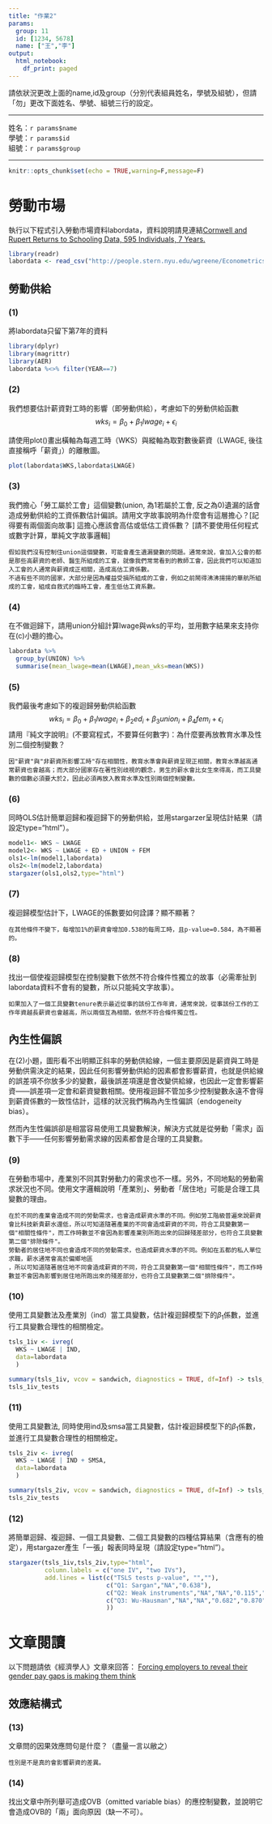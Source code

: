 ---
title: "作業2"
params:
  group: 11
  id: [1234, 5678]
  name: ["王","李"]
output:
  html_notebook:
    df_print: paged
---
請依狀況更改上面的name,id及group（分別代表組員姓名，學號及組號），但請「勿」更改下面姓名、學號、組號三行的設定。  

***

姓名：`r params$name`  
學號：`r params$id`  
組號：`r params$group`  

***

```{r setup, include=FALSE}
knitr::opts_chunk$set(echo = TRUE,warning=F,message=F)
```

# 勞動市場

執行以下程式引入勞動市場資料labordata，資料說明請見連結[Cornwell and Rupert Returns to Schooling Data, 595 Individuals, 7 Years.](http://people.stern.nyu.edu/wgreene/Econometrics/PanelDataSets.htm)

```{r}
library(readr)
labordata <- read_csv("http://people.stern.nyu.edu/wgreene/Econometrics/cornwell&rupert.csv")
```

## 勞動供給

### (1)
將labordata只留下第7年的資料

```{r}
library(dplyr)
library(magrittr)
library(AER)
labordata %<>% filter(YEAR==7)
```

### (2) 
我們想要估計薪資對工時的影響（即勞動供給），考慮如下的勞動供給函數
$$wks_{i}=\beta_0+\beta_1 lwage_{i}+\epsilon_i$$

請使用plot()畫出橫軸為每週工時（WKS）與縱軸為取對數後薪資（LWAGE, 後往直接稱呼「薪資」）的離散圖。
```{r}
plot(labordata$WKS,labordata$LWAGE)
```

### (3)
我們擔心「勞工屬於工會」這個變數(union, 為1若屬於工會, 反之為0)遺漏的話會造成勞動供給的工資係數估計偏誤。請用文字故事說明為什麼會有這層擔心？[記得要有兩個面向故事] 這擔心應該會高估或低估工資係數？
[請不要使用任何程式或數字計算，單純文字故事邏輯]

```
假如我們沒有控制住union這個變數，可能會產生遺漏變數的問題。通常來說，會加入公會的都是那些高薪資的老師、醫生所組成的工會，就像我們常常看到的教師工會，因此我們可以知道加入工會的人通常與薪資成正相關，造成高估工資係數。
不過有些不同的國家，大部分是因為權益受損所組成的工會，例如之前鬧得沸沸揚揚的華航所組成的工會，組成自救式的臨時工會，產生低估工資系數。
```

### (4)
在不做迴歸下，請用union分組計算lwage與wks的平均，並用數字結果來支持你在(c)小題的擔心。

```{r}
labordata %>%
  group_by(UNION) %>%
  summarise(mean_lwage=mean(LWAGE),mean_wks=mean(WKS))
```

### (5)
我們最後考慮如下的複迴歸勞動供給函數
$$wks_{i}=\beta_0+\beta_1 lwage_{i} + \beta_2 ed_{i} +\beta_3 union_{i} +\beta_4 fem_{i}+\epsilon_{i}$$
請用『純文字說明』(不要寫程式，不要算任何數字)：為什麼要再放教育水準及性別二個控制變數？

```
因"薪資"與"非薪資所影響工時"存在相關性，教育水準會與薪資呈現正相關，教育水準越高通常薪資也會越高；而大部分國家存在著性別歧視的觀念，男生的薪水會比女生來得高，而工具變數的個數必須要大於2，因此必須再放入教育水準及性別兩個控制變數。

```

### (6)
同時OLS估計簡單迴歸和複迴歸下的勞動供給，並用stargarzer呈現估計結果（請設定type="html"）。

```{r,results='asis'}
model1<- WKS ~ LWAGE 
model2<- WKS ~ LWAGE + ED + UNION + FEM
ols1<-lm(model1,labordata)
ols2<-lm(model2,labordata)
stargazer(ols1,ols2,type="html")
```

### (7)
複迴歸模型估計下，LWAGE的係數要如何詮譯？顯不顯著？

```
在其他條件不變下，每增加1%的薪資會增加0.538的每周工時，且p-value=0.584，為不顯著的。

```

### (8)
找出一個使複迴歸模型在控制變數下依然不符合條件性獨立的故事（必需牽扯到labordata資料不會有的變數，所以只能純文字故事）。

```
如果加入了一個工具變數tenure表示最近從事的該份工作年資，通常來說，從事該份工作的工作年資越長薪資也會越高，所以兩個互為相關，依然不符合條件獨立性。

```

## 內生性偏誤
在(2)小題，圖形看不出明顯正斜率的勞動供給線，一個主要原因是薪資與工時是勞動供需決定的結果，因此任何影響勞動供給的因素都會影響薪資，也就是供給線的誤差項不你放多少的變數，最後誤差項還是會改變供給線，也因此一定會影響薪資——誤差項一定會和薪資變數相關。使用複迴歸不管加多少控制變數永遠不會得到薪資係數的一致性估計，這樣的狀況我們稱為內生性偏誤（endogeneity bias）。

然而內生性偏誤卻是相當容易使用工具變數解決，解決方式就是從勞動「需求」函數下手——任何影響勞動需求線的因素都會是合理的工具變數。

### (9)
在勞動市場中，產業別不同其對勞動力的需求也不一樣。另外，不同地點的勞動需求狀況也不同。使用文字邏輯說明「產業別」、勞動者「居住地」可能是合理工具變數的理由。

```
在於不同的產業會造成不同的勞動需求，也會造成薪資水準的不同。例如勞工階級普遍來說薪資會比科技新貴薪水還低，所以可知道隨著產業的不同會造成薪資的不同，符合工具變數第一個"相關性條件"，而工作時數並不會因為影響產業別所跑出來的回歸殘差部分，也符合工具變數第二個"排除條件"。
勞動者的居住地不同也會造成不同的勞動需求，也造成薪資水準的不同。例如在五都的私人單位求職，薪水通常會高於偏鄉地區
，所以可知道隨著居住地不同會造成薪資的不同，符合工具變數第一個"相關性條件"，而工作時數並不會因為影響到居住地所跑出來的殘差部分，也符合工具變數第二個"排除條件"。
```

### (10)
使用工具變數法及產業別（ind）當工具變數，估計複迴歸模型下的$\beta_1$係數，並進行工具變數合理性的相關檢定。

```{r}
tsls_1iv <- ivreg(
  WKS ~ LWAGE | IND,
  data=labordata
  ) 

summary(tsls_1iv, vcov = sandwich, diagnostics = TRUE, df=Inf) -> tsls_1iv_tests
tsls_1iv_tests
```

### (11) 
使用工具變數法, 同時使用ind及smsa當工具變數，估計複迴歸模型下的$\beta_1$係數，並進行工具變數合理性的相關檢定。

```{r}
tsls_2iv <- ivreg(
  WKS ~ LWAGE | IND + SMSA,
  data=labordata
  ) 

summary(tsls_2iv, vcov = sandwich, diagnostics = TRUE, df=Inf) -> tsls_2iv_tests
tsls_2iv_tests
```

### (12)
將簡單迴歸、複迴歸、一個工具變數、二個工具變數的四種估算結果（含應有的檢定），用stargazer產生「一張」報表同時呈現（請設定type="html"）。

```{r,results="asis"}
stargazer(tsls_1iv,tsls_2iv,type="html",
          column.labels = c("one IV", "two IVs"),
          add.lines = list(c("TSLS tests p-value", "",""),
                           c("Q1: Sargan","NA","0.638"),
                           c("Q2: Weak instruments","NA","NA","0.115","3.63e-09"),
                           c("Q3: Wu-Hausman","NA","NA","0.682","0.870")
                           ))
```


# 文章閱讀
以下問題請依《經濟學人》文章來回答：
[Forcing employers to reveal their gender pay gaps is making them think](https://www.economist.com/news/britain/21739993-despite-its-flaws-new-obligation-could-spark-change-employment-practices-forcing)

## 效應結構式

### (13)
文章問的因果效應問句是什麼？（盡量一言以敝之）

```
性別是不是真的會影響薪資的差異。

```

### (14)
找出文章中所列舉可造成OVB（omitted variable bias）的應控制變數，並說明它會造成OVB的「兩」面向原因（缺一不可）。

```

```